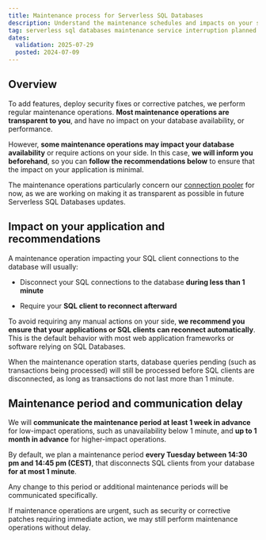 ```yaml
---
title: Maintenance process for Serverless SQL Databases
description: Understand the maintenance schedules and impacts on your serverless SQL databases.
tag: serverless sql databases maintenance service interruption planned operation
dates:
  validation: 2025-07-29
  posted: 2024-07-09
---
```


## Overview

To add features, deploy security fixes or corrective patches, we perform regular maintenance operations. **Most maintenance operations are transparent to you**, and have no impact on your database availability, or performance.

However, **some maintenance operations may impact your database availability** or require actions on your side. In this case, **we will inform you beforehand**, so you can **follow the recommendations below** to ensure that the impact on your application is minimal.

The maintenance operations particularly concern our [connection pooler](/serverless-sql-databases/reference-content/serverless-sql-databases-overview/) for now, as we are working on making it as transparent as possible in future Serverless SQL Databases updates.

## Impact on your application and recommendations

A maintenance operation impacting your SQL client connections to the database will usually:

- Disconnect your SQL connections to the database **during less than 1 minute**

- Require your **SQL client to reconnect afterward**

To avoid requiring any manual actions on your side, **we recommend you ensure that your applications or SQL clients can reconnect automatically**. This is the default behavior with most web application frameworks or software relying on SQL Databases.

<Message type="note">
When the maintenance operation starts, database queries pending (such as transactions being processed) will still be processed before SQL clients are disconnected, as long as transactions do not last more than 1 minute.
</Message>

## Maintenance period and communication delay

We will **communicate the maintenance period at least 1 week in advance** for low-impact operations, such as unavailability below 1 minute, and **up to 1 month in advance** for higher-impact operations.

By default, we plan a maintenance period **every Tuesday between 14:30 pm and 14:45 pm (CEST)**, that disconnects SQL clients from your database **for at most 1 minute**.

Any change to this period or additional maintenance periods will be communicated specifically. 

<Message type="note">
If maintenance operations are urgent, such as security or corrective patches requiring immediate action, we may still perform maintenance operations without delay.
</Message>

